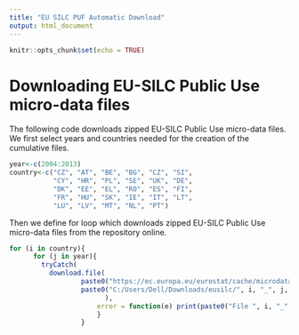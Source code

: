 ---
title: "EU SILC PUF Automatic Download"
output: html_document
---

```{r setup, include=FALSE}
knitr::opts_chunk$set(echo = TRUE)
```

# Downloading EU-SILC Public Use micro-data files

The following code downloads zipped EU-SILC Public Use micro-data files. We first select years
and countries needed for the creation of the cumulative files.

```{r echo=TRUE, warning=FALSE, message=FALSE}
year<-c(2004:2013)
country<-c("CZ", "AT", "BE", "BG", "CZ", "SI",
           "CY", "HR", "PL", "SE", "UK", "DE", 
           "DK", "EE", "EL", "RO", "ES", "FI", 
           "FR", "HU", "SK", "IE", "IT", "LT", 
           "LU", "LV", "MT", "NL", "PT")
```

Then we define for loop which downloads zipped EU-SILC Public Use micro-data files from the repository online.

```{r echo=TRUE, warning=FALSE, message=FALSE}
for (i in country){
      for (j in year){
        tryCatch(      
          download.file(
                  paste0("https://ec.europa.eu/eurostat/cache/microdata/eusilc/", i, "_", j, "_EUSILC.zip"),
                  paste0("C:/Users/Dell/Downloads/eusilc/", i, "_", j, "_EUSILC.zip")
                        ),
                      error = function(e) print(paste0("File ", i, "_", j, "_EUSILC.zip does not exist")))
                      }
                  }

```
